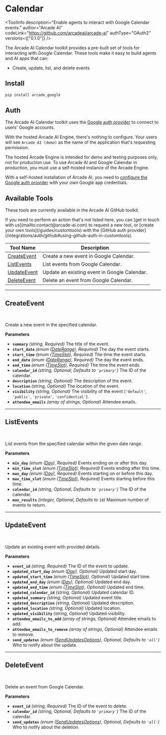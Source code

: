 # Calendar


<ToolInfo
  description="Enable agents to interact with Google Calendar events."
  author="Arcade AI"
  codeLink="https://github.com/arcadeai/arcade-ai"
  authType="OAuth2"
  versions={["0.1.0"]}
/>

<Badges repo="arcadeai/arcade_google" />

The Arcade AI Calendar toolkit provides a pre-built set of tools for interacting with Google Calendar. These tools make it easy to build agents and AI apps that can:

- Create, update, list, and delete events

## Install

```bash
pip install arcade_google
```

## Auth

The Arcade AI Calendar toolkit uses the [Google auth provider](/integrations/auth/google) to connect to users' Google accounts.

With the hosted Arcade AI Engine, there's nothing to configure. Your users will see `Arcade AI (demo)` as the name of the application that's requesting permission.

<Warning type="warning" emoji="⚠️">
  The hosted Arcade Engine is intended for demo and testing purposes only, not
  for production use. To use Arcade AI and Google Calendar in production, you
  must use a self-hosted instance of the Arcade Engine.
</Warning>

With a self-hosted installation of Arcade AI, you need to [configure the Google auth provider](/integrations/auth/google#configuring-google-auth) with your own Google app credentials.

## Available Tools

These tools are currently available in the Arcade AI GitHub toolkit.

<Tip>
  If you need to perform an action that's not listed here, you can [get in touch
  with us](mailto:contact@arcade-ai.com) to request a new tool, or [create your
  own tools](/guides/customtools) with the [GitHub auth
  provider](/integrations/auth/github#using-github-auth-in-customtools).
</Tip>

| Tool Name                   | Description                                  |
| --------------------------- | -------------------------------------------- |
| [CreateEvent](#createevent) | Create a new event in Google Calendar.       |
| [ListEvents](#listevents)   | List events from Google Calendar.            |
| [UpdateEvent](#updateevent) | Update an existing event in Google Calendar. |
| [DeleteEvent](#deleteevent) | Delete an event from Google Calendar.        |

---

## CreateEvent

<br />
<TabbedCodeBlock
  tabs={[
    {
      label: "Example: Calling LLM that executes the tool",
      content: {
        Python: [
          "/examples/integrations/toolkits/google/calendar/create_event_example_1.py",
        ],
        JavaScript: ["Coming Soon"],
      },
    },
    {
      label: "Example: Calling the Tool with User Authorization",
      content: {
        Python: [
          "/examples/integrations/toolkits/google/calendar/create_event_example_2.py",
        ],
        JavaScript: ["Coming Soon"],
      },
    },
  ]}
/>

Create a new event in the specified calendar.

**Parameters**

- **`summary`** _(string, Required)_ The title of the event.
- **`start_date`** _(enum ([DateRange](/integrations/toolkits/Google/common#daterange)), Required)_ The day the event starts.
- **`start_time`** _(enum ([TimeSlot](/integrations/toolkits/Google/common#timeslot)), Required)_ The time the event starts.
- **`end_date`** _(enum ([DateRange](/integrations/toolkits/Google/common#daterange)), Required)_ The day the event ends.
- **`end_time`** _(enum ([TimeSlot](/integrations/toolkits/Google/common#timeslot)), Required)_ The time the event ends.
- **`calendar_id`** _(string, Optional, Defaults to `'primary'`)_ The ID of the calendar.
- **`description`** _(string, Optional)_ The description of the event.
- **`location`** _(string, Optional)_ The location of the event.
- **`visibility`** _(string, Optional)_ The visibility of the event (`'default'`, `'public'`, `'private'`, `'confidential'`).
- **`attendee_emails`** _(array of strings, Optional)_ Attendee emails.

---

## ListEvents

<br />
<TabbedCodeBlock
  tabs={[
    {
      label: "Example: Calling LLM that executes the tool",
      content: {
        Python: [
          "/examples/integrations/toolkits/google/calendar/list_events_example_1.py",
        ],
        JavaScript: ["Coming Soon"],
      },
    },
    {
      label: "Example: Calling the Tool with User Authorization",
      content: {
        Python: [
          "/examples/integrations/toolkits/google/calendar/list_events_example_2.py",
        ],
        JavaScript: ["Coming Soon"],
      },
    },
  ]}
/>

List events from the specified calendar within the given date range.

**Parameters**

- **`min_day`** _(enum ([Day](/integrations/toolkits/Google/common#day)), Required)_ Events ending on or after this day.
- **`min_time_slot`** _(enum ([TimeSlot](/integrations/toolkits/Google/common#timeslot)), Required)_ Events ending after this time.
- **`max_day`** _(enum ([Day](/integrations/toolkits/Google/common#day)), Required)_ Events starting on or before this day.
- **`max_time_slot`** _(enum ([TimeSlot](/integrations/toolkits/Google/common#timeslot)), Required)_ Events starting before this time.
- **`calendar_id`** _(string, Optional, Defaults to `'primary'`)_ The ID of the calendar.
- **`max_results`** _(integer, Optional, Defaults to `10`)_ Maximum number of events to return.

---

## UpdateEvent

<br />
<TabbedCodeBlock
  tabs={[
    {
      label: "Example: Calling LLM that executes the tool",
      content: {
        Python: [
          "/examples/integrations/toolkits/google/calendar/update_event_example_1.py",
        ],
        JavaScript: ["Coming Soon"],
      },
    },
    {
      label: "Example: Calling the Tool with User Authorization",
      content: {
        Python: [
          "/examples/integrations/toolkits/google/calendar/update_event_example_2.py",
        ],
        JavaScript: ["Coming Soon"],
      },
    },
  ]}
/>

Update an existing event with provided details.

**Parameters**

- **`event_id`** _(string, Required)_ The ID of the event to update.
- **`updated_start_day`** _(enum ([Day](/integrations/toolkits/Google/common#day)), Optional)_ Updated start day.
- **`updated_start_time`** _(enum ([TimeSlot](/integrations/toolkits/Google/common#timeslot)), Optional)_ Updated start time.
- **`updated_end_day`** _(enum ([Day](/integrations/toolkits/Google/common#day)), Optional)_ Updated end day.
- **`updated_end_time`** _(enum ([TimeSlot](/integrations/toolkits/Google/common#timeslot)), Optional)_ Updated end time.
- **`updated_calendar_id`** _(string, Optional)_ Updated calendar ID.
- **`updated_summary`** _(string, Optional)_ Updated event title.
- **`updated_description`** _(string, Optional)_ Updated description.
- **`updated_location`** _(string, Optional)_ Updated location.
- **`updated_visibility`** _(string, Optional)_ Updated visibility.
- **`attendee_emails_to_add`** _(array of strings, Optional)_ Attendee emails to add.
- **`attendee_emails_to_remove`** _(array of strings, Optional)_ Attendee emails to remove.
- **`send_updates`** _(enum ([SendUpdatesOptions](/integrations/toolkits/Google/common#sendupdatesoptions)), Optional, Defaults to `'all'`)_ Who to notify about the update.

---

## DeleteEvent

<br />
<TabbedCodeBlock
  tabs={[
    {
      label: "Example: Calling LLM that executes the tool",
      content: {
        Python: [
          "/examples/integrations/toolkits/google/calendar/delete_event_example_1.py",
        ],
        JavaScript: ["Coming Soon"],
      },
    },
    {
      label: "Example: Calling the Tool with User Authorization",
      content: {
        Python: [
          "/examples/integrations/toolkits/google/calendar/delete_event_example_2.py",
        ],
        JavaScript: ["Coming Soon"],
      },
    },
  ]}
/>

Delete an event from Google Calendar.

**Parameters**

- **`event_id`** _(string, Required)_ The ID of the event to delete.
- **`calendar_id`** _(string, Optional, Defaults to `'primary'`)_ The ID of the calendar.
- **`send_updates`** _(enum ([SendUpdatesOptions](/integrations/toolkits/Google/common#sendupdatesoptions)), Optional, Defaults to `'all'`)_ Who to notify about the deletion.
